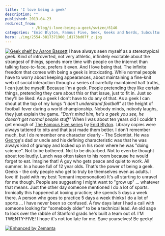 ```yaml
---
title: 'I love being a geek'
description: ""
published: 2013-04-23
redirect_from: 
            - /blog/i-love-being-a-geek/swizec/6146
categories: "Enid Blyton, Famous Five, Geek, Geeks and Nerds, Subcultures, Uncategorized"
hero: ./img/2554-3817371960_1d173bd07f_z.jpg
---
```

[![Geek shelf by Aaron Bassett](./img/2554-3817371960_1d173bd07f_z.jpg "Geek shelf by Aaron Bassett")](http://www.flickr.com/photos/aaronbassett/3817371960/) I have always seen myself as a stereotypical geek. Kind of introverted, not very athletic, infinitely excitable about the strangest of things, spends more time with people on the internet than talking face-to-face, prefers it even. And I love being that. The infinite freedom that comes with being a geek is intoxicating. While normal people have to worry about keeping appearances, about maintaining a fine-knit web of social interaction through a series of carefully maintained half truths, I can just be myself. Because I&#x27;m a geek. People pretending they like certain things, pretending they care about this or that issue, just to fit in. Just so they&#x27;ll be liked. As a geek I don&#x27;t have to do any of that. As a geek I can shout at the top of my lungs _&quot;I don&#x27;t understand football&quot;_ at the height of football fever during a world championship. Nobody minds, nobody laughs, they just explain the game. _&quot;Don&#x27;t mind him, he&#x27;s a geek you see, he doesn&#x27;t get normal people stuff&quot;_ When I was about ten years old I couldn&#x27;t get enough of [The Famous Five series](http://www.amazon.com/Five-Treasure-Island-Famous/dp/0340796146%3FSubscriptionId%3D0G81C5DAZ03ZR9WH9X82%26tag%3Dageewitahat-20%26linkCode%3Dxm2%26camp%3D2025%26creative%3D165953%26creativeASIN%3D0340796146 "Five on a Treasure Island (Famous Five)") by [Enid Blyton](http://www.enidblytonsociety.co.uk "Enid Blyton"). Library copies were always tattered to bits and that just made them better. I don&#x27;t remember much, but I do remember one character clearly - The Scientist. He was [George](http://en.wikipedia.org/wiki/George_Kirrin "George Kirrin")&#x27;s dad or uncle and his defining characteristic was that he was always kind of grumpy and locked up in his room where he was &quot;doing science&quot;. Not to be bothered. Not to be disturbed. Not to even be thought about too loudly. Lunch was often taken to his room because he would forget to eat. Imagine that! A guy who gets peace and quiet to work. All summer. In a house full of 12 year olds. That&#x27;s the power of being a geek. Geeks - the only people who get to truly be themselves even as adults. I love it! (said with my best Tennant impersonation) It&#x27;s all starting to unravel for me though. People are suggesting I might want to &quot;grow up&quot; ... whatever that means. Just the other day someone mentioned I do a lot of sports. Ironically this happened at boxing practice; she spends 5 days a week there. A person who goes to practice 5 days a week thinks I do a lot of sports ... I have never been so confused. A few days later I had a call with someone looking for &quot;somebody older&quot; to be a technical lead. An old sage to look over the rabble of Stanford grads he&#x27;s built a team out of. I&#x27;M TWENTY-FIVE! I hope it&#x27;s not too late for me. Save yourselves! Be geeky!

[![Enhanced by Zemanta](http://img.zemanta.com/zemified_e.png?x-id=438c823e-3724-451f-9fb5-14ac805cded3)](http://www.zemanta.com/?px "Enhanced by Zemanta")
